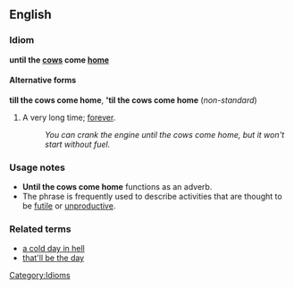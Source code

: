 ==English==
===Idiom===
'''until the [[cow]]s come [[home]]'''

====Alternative forms====
'''till the cows come home''', ''''til the cows come home''' (''non-standard'')

#A very long time; [[forever]].
#:''You can crank the engine until the cows come home, but it won't start without fuel.''

===Usage notes===
*'''Until the cows come home''' functions as an adverb.
*The phrase is frequently used to describe activities that are thought to be [[futile]] or [[unproductive]].

===Related terms===
*[[a cold day in hell]]
*[[that'll be the day]]

[[Category:Idioms]]